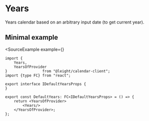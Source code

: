 
# Years

Years calendar based on an arbitrary input date (to get current year).

## Minimal example

<SourceExample
    example={<DefaultYearsExample/>}
>
```tsx filename="DefaultYears.tsx"
import {
    Years,
    YearsOfProvider
}                from "@leight/calendar-client";
import {type FC} from "react";

export interface IDefaultYearsProps {
}

export const DefaultYears: FC<IDefaultYearsProps> = () => {
    return <YearsOfProvider>
        <Years/>
    </YearsOfProvider>;
};
```
</SourceExample>

